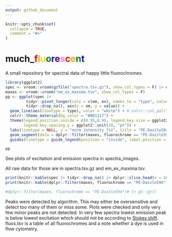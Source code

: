 ```yaml
---
output: github_document
---
```


<!-- README.md is generated from README.Rmd. Please edit that file -->

```r
knitr::opts_chunk$set(
  collapse = TRUE,
  comment = "#>"
)
```

# much_<span style="color:red;">f</span><span style="color:orange;">l</span><span style="color:gold;">u</span><span style="color:green;">o</span><span style="color:blue;">r</span><span style="color:indigo;">e</span><span style="color:violet;">s</span><span style="color:red;">c</span><span style="color:orange;">e</span><span style="color:green;">n</span><span style="color:blue;">t</span>


<!-- badges: start -->
<!-- badges: end -->

A small repository for spectral data of happy little fluorochromes.

```r
library(ggplot2)
spec <- vroom::vroom(gzfile("spectra.tsv.gz"), show_col_types = F) |> dplyr::filter(fluorochrome == "PE-Dazzle594")
maxes <- vroom::vroom("em_ex_maxima.tsv", show_col_types = F)
pp <- ggplot(spec |>
         tidyr::pivot_longer(cols = c(em, ex), names_to = "type", values_to = "value") |>
         tidyr::drop_na(), aes(x = nm, y = value)) +
  geom_line(aes(linetype = type), color = "white") + # colrr::col_pal("material")[1]
  colrr::theme_material(bg_color = "#0D1117") +
  theme(legend.position.inside = c(0.95,0.9), legend.key.size = ggplot2::unit(0, "pt"),
        legend.key.spacing.y = ggplot2::unit(10, "pt")) +
  labs(linetype = NULL, y = "norm intensity [%]", title = "PE-Dazzle594") +
  geom_segment(data = dplyr::filter(maxes, fluorochrome == "PE-Dazzle594"), aes(x = nm, y = 0, yend = norm_intensity, linetype = type), color = "white") +
  guides(linetype = guide_legend(position = "inside", label.position = "bottom"))
```

```r
pp
```

See plots of excitation and emission spectra in spectra_images.

All raw data for those are in spectra.tsv.gz and em_ex_maxima.tsv.

```r
print(knitr::kable(spec |> tidyr::drop_na() |> dplyr::slice_head(n = 10)))
print(knitr::kable(dplyr::filter(maxes, fluorochrome == "PE-Dazzle594")))

#dplyr::filter(maxes, fluorochrome == "PE-Dazzle594")# |> gt::gt()
```

Peaks were detected by algorithm. This may either be oversensitive and detect too many of them or miss some. Plots were checked and only very few minor peaks are not detected.
In very few spectra lowest emission peak is below lowest excitation which should not be according to [Stokes shift](https://en.wikipedia.org/wiki/Stokes_shift).
fluos.tsv is a table of all fluorochromes and a note whether a dye is used in flow cytometry.




